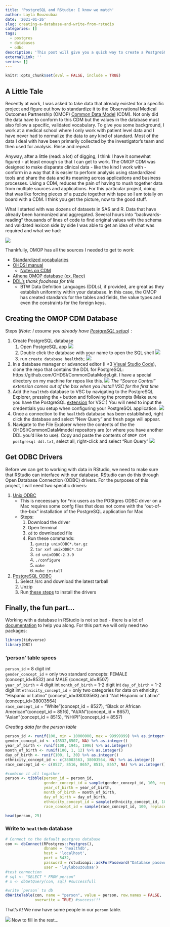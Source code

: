 ```yaml
---
title: 'PostgreSQL and RStudio: I know we match'
author: Layla Bouzoubaa
date: '2021-01-26'
slug: creating-a-database-and-write-from-rstudio
categories: []
tags:
  - postgres
  - databases
  - odbc
description: 'This post will give you a quick way to create a PostgreSQL database, setup the ODBC drivers (*inx), connect to it from RStudio and write a dataframe to it.'
externalLink: ''
series: []
---
```


```r
knitr::opts_chunk$set(eval = FALSE, include = TRUE)
```

## A Little Tale

Recently at work, I was asked to take data that already existed for a specific project and figure out how to standardize it to the Observational Medical Outcomes Partnership (OMOP) [Common Data Model](https://www.ohdsi.org/data-standardization/the-common-data-model/) (CDM). Not only did the data have to conform to this CDM but the values in the database must also follow a specific, validated vocabulary. To give you some background, I work at a medical school where I only work with patient level data and I have never had to normalize the data to any kind of standard. Most of the data I deal with have been primarily collected by the investigator's team and then used for analysis. Rinse and repeat.

Anyway, after a little (read: a lot) of digging, I think I have it somewhat figured - at least enough so that I can get to work. The OMOP CDM was designed to make disparate clinical data - like the kind I work with - conform in a way that it is easier to perform analysis using standardized tools and share the data and its meaning across applications and business processes. Using a CDM, reduces the pain of having to mush together data from multiple sources and applications. For this particular project, doing that was like forcing pieces of a puzzle together with tape so I am totally on board with a CDM. I think you get the picture, now to the good stuff.

What I started with was dozens of datasets in SAS and R. Data that have already been harmonized and aggregated. Several hours into "backwards-reading" thousands of lines of code to find original values with the schema and validated lexicon side by side I was able to get an idea of what was required and what we had:

![](./table_sketches.jpg)

Thankfully, OMOP has all the sources I needed to get to work: 

* [Standardized vocabularies](https://www.ohdsi.org/web/wiki/doku.php?id=documentation:vocabulary:sidebar)  
* [OHDSI manual](https://ohdsi.github.io/TheBookOfOhdsi/) 
  * [Notes on CDM](https://ohdsi.github.io/TheBookOfOhdsi/CommonDataModel.html#cdm-standardized-tables)
* [Athena OMOP database (ex. Race)](https://athena.ohdsi.org/search-terms/terms?invalidReason=Valid&standardConcept=Standard&vocabulary=Race&page=1&pageSize=15&query=)
* [DDL's](https://github.com/OHDSI/CommonDataModel) *thank foodness for this*
  * BTW Data Defnition Languages (DDLs), if provided, are great as they establish uniformity within your database. In this case, the OMOP has created standards for the tables and fields, the value types and even the constraints for the foreign keys.

## Creating the OMOP CDM Database
Steps (*Note: I assume you already have [PostgreSQL setup](https://www.postgresql.org/docs/13/installation.html))* :  

1. Create PostgreSQL database  
    1. Open PostgreSQL app 
    ![](open_postgres.png)
    2. Double click the database with your name to open the SQL shell
    ![](postgres_app.png)
    3. run `create database healthdb;`
    ![](sql_shell.png)
2. In a database manager or advanced editor (I <3 [Visual Studio Code](https://code.visualstudio.com/)), clone the repo that contains the DDL for PostgreSQL: https://github.com/OHDSI/CommonDataModel.git. I have a special directory on my machine for repos like this. ![](vsc_clone.png) *The "Source Control" extension comes out of the box when you install VSC for the first time*
3. Add the `healthdb` database to VSC by navigating to the PostgreSQL Explorer, pressing the `+` button and following the prompts (Make sure you have the PostgreSQL [extension](https://marketplace.visualstudio.com/items?itemName=ckolkman.vscode-postgres) for VSC ) You will need to input the credentials you setup when configuring your PostgreSQL application.
 ![](connect_db.gif)
5. Once a connection to the `healthdb` database has been established, right click the database and select "New Query" and fresh page will appear.
6. Navigate to the File Explorer where the contents of the the OHDSI/CommonDataMmodel repository are (or where you have another DDL you'd like to use). Copy and paste the contents of `OMOP CDM postgresql ddl.txt`, select all, right-click and select "Run Query" ![](run_ddl.gif)

## Get ODBC Drivers

Before we can get to working with data in RStudio, we need to make sure that RStudio can interface with our database. RStudio can do this through Open Database Connection (ODBC) drivers. For the purposes of this project, I will need two specific drivers:  

1. [Unix ODBC](http://www.unixodbc.org/ )
   * This is neceessary for *nix users as the POStgres ODBC driver on a Mac requires some confg files that does not come with the "out-of-the-box" installation of the PostgreSQL application for Mac
   * Steps:
     1. Download the driver
     2. Open terminal
     3. `cd` to downloaded file
     4. Run these commands:
        1. `gunzip unixODBC*.tar.gz`
        2. `tar xvf unixODBC*.tar`
        3. `cd unixODBC-2.3.9`
        4. `./configure`
        5. `make`
        6. `make install`
2. [PostgreSQL ODBC](https://odbc.postgresql.org/ )
   1. Select /src and download the latest tarball
   2. Unzip
   3. Run [these steps](https://odbc.postgresql.org/docs/unix-compilation.html ) to install the drivers 

## Finally, the fun part...

Working with a database in RStudio is not so bad - there is a lot of [documentation](https://db.rstudio.com/) to help you along. For this part we will only need two packages:

```r
library(tidyverse)
library(DBI)
```

### 'person' table specs
`person_id` = 8 digit int  
`gender_concept_id` = only two standard concepts: FEMALE (concept_id=8532) and MALE (concept_id=8507)  
`year_of_birth` = 4 digit int
`month_of_birth` = 1-2 digit int
`day_of_birth` = 1-2 digit int
`ethnicity_concept_id` = only two categories for data on ethnicity: “Hispanic or Latino” (concept_id=38003563) and “Not Hispanic or Latino” (concept_id=38003564)  
`race_concept_id` = "White"(concept_id = 8527), "Black or African American"(concept_id = 8516), "AI/AN"(concept_id = 8657), "Asian"(concept_id = 8515), "NH/PI"(concept_id = 8557)

*Creating data for the person table*

```r
person_id <- runif(100, min = 10000000, max = 99999999) %>% as.integer()
gender_concept_id <- c(8532,8507, NA) %>% as.integer()
year_of_birth <- runif(100, 1945, 1996) %>% as.integer()
month_of_birth <- runif(100, 1, 12) %>% as.integer()
day_of_birth <- runif(100, 1, 30) %>% as.integer()
ethnicity_concept_id <- c(38003563, 38003564, NA) %>% as.integer()
race_concept_id <- c(8527, 8516, 8657, 8515, 8557, NA) %>% as.integer()

#combine it all togather
person <- tibble(person_id = person_id,
                 gender_concept_id = sample(gender_concept_id, 100, replace = TRUE),
                 year_of_birth = year_of_birth,
                 month_of_birth = month_of_birth,
                 day_of_birth = day_of_birth,
                 ethnicity_concept_id = sample(ethnicity_concept_id, 100, replace = TRUE),
                 race_concept_id = sample(race_concept_id, 100, replace = TRUE))

head(person, 25)
```

### Write to `healthdb` database

```r
# Connect to the default postgres database
con <- dbConnect(RPostgres::Postgres(),
                 dbname = 'healthdb',
                 host = 'localhost',
                 port = 5432,
                 password = rstudioapi::askForPassword("Database password"),
                 user = 'laylabouzoubaa')
#test connection
# sql <- "SELECT * FROM person"
# x <- dbGetQuery(con, sql) #successfull

#write `person` to db
dbWriteTable(con, name = "person", value = person, row.names = FALSE, 
             overwrite = TRUE) #success!!!
```

That's it! We now have some people in our `person` table. 

![](person_table.png)
Now to fill in the rest...


